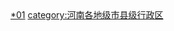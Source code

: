 {{catmore|平顶山市|河南省平顶山市}}
<br>{{hideh
|Head = 洛阳各区县市所辖乡镇与街道
|FrameStyle   = border:solid 1px #000080;
|HeadStyle    = text-align:left;background:transparent;
|ContentStyle = background: #99CCFF;
}}
{{平顶山市新华区行政区划|state=expanded}}
{{平顶山市卫东区行政区划|state=expanded}}
{{平顶山市湛河区行政区划|state=expanded}}
{{平顶山市石龙区行政区划|state=expanded}}
{{汝州市行政区划|state=expanded}}
{{舞钢市行政区划|state=expanded}}
{{宝丰县行政区划|state=expanded}}
{{叶县行政区划|state=expanded}}
{{郏县行政区划|state=expanded}}
{{鲁山县行政区划|state=expanded}}
{{hidef}}<br>
[[category:平顶山行政区划|*01]]
[[category:河南各地级市县级行政区|category:河南各地级市县级行政区]]